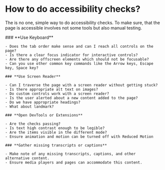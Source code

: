# How to do accessibility checks?

The is no one, simple way to do accessibility checks. To make sure, that the page is accessible involves not some tools but also manual testing.


<Steps>
	### **Use Keyboard**

	- Does the tab order make sense and can I reach all controls on the page?
	- Is there a clear focus indicator for interactive controls?
	- Are there any offscreen elements which should not be focusable?
	- Can you use other common key commands like the Arrow keys, Escape key, Space key?

	### **Use Screen Reader**

	- Can I traverse the page with a screen reader without getting stuck?
	- Is there appropriate alt text on images?
	- Do custom controls work with a screen reader?
	- Is the user alerted about a new content added to the page?
	- Do we have appropriate headings?
	- What about landmark?

	### **Open DevTools or Extensions**

	- Are the checks passing?
	- Is text high contrast enough to be legible?
	- Are the items visible in the different mode?
	- Ensure animation and motion can be turned off with Reduced Motion

	### **Gather missing transcripts or captions**

	- Make note of any missing transcripts, captions, and other alternative content.
	- Ensure media players and pages can accommodate this content.

</Steps>
